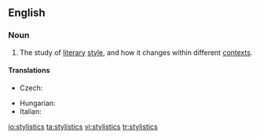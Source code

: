 ==English==

===Noun===
{{wikipedia|stylistics (linguistics)}}
{{en-noun|-}}

# {{linguistics}} The study of [[literary]] [[style]], and how it changes within different [[context]]s.

====Translations====
{{trans-top|study of literary style}}
* Czech: {{t-|cs|stylistika|f}}
{{trans-mid}}
* Hungarian: {{t|hu|stilisztika}}
* Italian: {{t-|it|stilistica|f}}
{{trans-bottom}}

[[io:stylistics]]
[[ta:stylistics]]
[[vi:stylistics]]
[[tr:stylistics]]